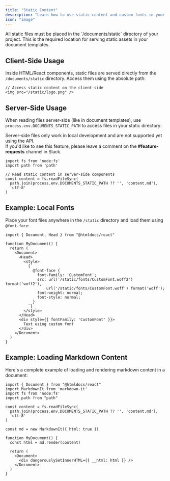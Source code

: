 ```yaml
---
title: "Static Content"
description: "Learn how to use static content and custom fonts in your document templates"
icon: "image"
---
```


<Note>
All static files must be placed in the `/documents/static` directory of your project. This is the required location for serving static assets in your document templates.
</Note>

## Client-Side Usage
Inside HTML/React components, static files are served directly from the `/documents/static` directory. Access them using the absolute path:

```tsx
// Access static content on the client-side
<img src="/static/logo.png" />
```

## Server-Side Usage 
When reading files server-side (like in document templates), use `process.env.DOCUMENTS_STATIC_PATH` to access files in your static directory:

<Warning>
Server-side files only work in local development and are not supported yet using the API. <br />
If you'd like to see this feature, please leave a comment on the <b>#feature-requests</b> channel in Slack.
</Warning>

```tsx
import fs from 'node:fs'
import path from 'path'

// Read static content in server-side components
const content = fs.readFileSync(
  path.join(process.env.DOCUMENTS_STATIC_PATH ?? '', 'content.md'),
  'utf-8'
)
```

## Example: Local Fonts
Place your font files anywhere in the `/static` directory and load them using `@font-face`:

```tsx
import { Document, Head } from "@htmldocs/react"

function MyDocument() {
  return (
    <Document>
      <Head>
        <style>
          {`
            @font-face {
              font-family: 'CustomFont';
              src: url('/static/fonts/CustomFont.woff2') format('woff2'),
                  url('/static/fonts/CustomFont.woff') format('woff');
              font-weight: normal;
              font-style: normal;
            }
          `}
        </style>
      </Head>
      <div style={{ fontFamily: 'CustomFont' }}>
        Text using custom font
      </div>
    </Document>
  )
}
```

## Example: Loading Markdown Content
Here's a complete example of loading and rendering markdown content in a document:

```tsx
import { Document } from "@htmldocs/react"
import MarkdownIt from 'markdown-it'
import fs from 'node:fs'
import path from "path"

const content = fs.readFileSync(
  path.join(process.env.DOCUMENTS_STATIC_PATH ?? '', 'content.md'),
  'utf-8'
)

const md = new MarkdownIt({ html: true })

function MyDocument() {
  const html = md.render(content)
  
  return (
    <Document>
      <div dangerouslySetInnerHTML={{ __html: html }} />
    </Document>
  )
}
```